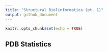 ```yaml
---
title: "Structural Biolinformatics (pt. 1)"
output: github_document
---
```


```r
knitr::opts_chunk$set(echo = TRUE)
```

## PDB Statistics


